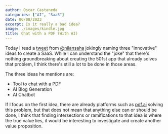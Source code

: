 ```yaml
---
author: Oscar Castaneda
categories: ["AI", "SaaS"]
date: 06/08/2023
excerpt: Is it really a bad idea?
image: ./images/kindle.jpg
title: Chat with a PDF (With AI)
---
```


Today I read a [tweet](https://twitter.com/nilansaha/status/1699316803032453627) from [@nilansaha](https://twitter.com/nilansaha) jokingly naming three "innovative" ideas to create a SaaS. While I can understand the "joke" that there's nothing groundbreaking about creating the 501st app that already solves that problem, I think there's still a lot to be done in those areas.

The three ideas he mentions are:

- Tool to chat with a PDF
- AI Blog Generation
- AI Chatbot

If I focus on the first idea, there are already platforms such as [pdf.ai](https://pdf.ai/) solving this problem, but that does not mean that anything else can or should be done, I think that finding intersections or ramifications to that idea is where the true value lies, it would be interesting to investigate and create another value proposition.
